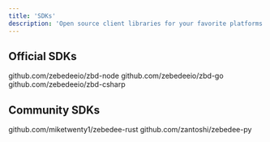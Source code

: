 ```yaml
---
title: 'SDKs'
description: 'Open source client libraries for your favorite platforms.'
---
```


## Official SDKs

<CardGroup cols={2}>
  <Card title="Node.js" icon="github" color="#000000" href="https://github.com/zebedeeio/zbd-node">
    github.com/zebedeeio/zbd-node
  </Card>
  <Card title="Go" icon="github" color="#000000" href="https://github.com/zebedeeio/zbd-go">
    github.com/zebedeeio/zbd-go
  </Card>
  <Card title="C#" icon="github" color="#000000" href="https://github.com/zebedeeio/zbd-csharp">
    github.com/zebedeeio/zbd-csharp
  </Card>
</CardGroup>

## Community SDKs

<CardGroup cols={2}>
  <Card title="Rust" icon="github" color="#000000" href="https://github.com/miketwenty1/zebedee-rust">
    github.com/miketwenty1/zebedee-rust
  </Card>
  <Card title="Python" icon="github" color="#000000" href="https://github.com/zantoshi/zebedee-py">
    github.com/zantoshi/zebedee-py
  </Card>
</CardGroup>